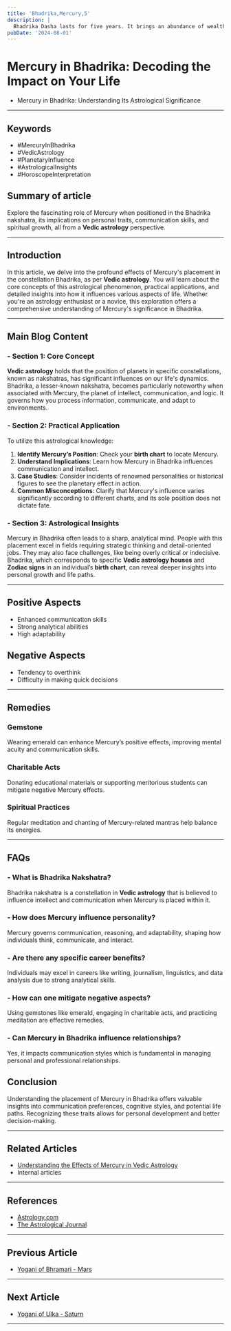 ```yaml
---
title: 'Bhadrika,Mercury,5'
description: |
  Bhadrika Dasha lasts for five years. It brings an abundance of wealth and property, and employees may earn promotions.
pubDate: '2024-08-01'
---
```


# Mercury in Bhadrika: Decoding the Impact on Your Life
- Mercury in Bhadrika: Understanding Its Astrological Significance

---

## Keywords
- #MercuryInBhadrika
- #VedicAstrology
- #PlanetaryInfluence
- #AstrologicalInsights
- #HoroscopeInterpretation

## Summary of article
Explore the fascinating role of Mercury when positioned in the Bhadrika nakshatra, its implications on personal traits, communication skills, and spiritual growth, all from a **Vedic astrology** perspective.

---

## Introduction
In this article, we delve into the profound effects of Mercury's placement in the constellation Bhadrika, as per **Vedic astrology**. You will learn about the core concepts of this astrological phenomenon, practical applications, and detailed insights into how it influences various aspects of life. Whether you're an astrology enthusiast or a novice, this exploration offers a comprehensive understanding of Mercury's significance in Bhadrika.

---

## Main Blog Content

### - Section 1: Core Concept
**Vedic astrology** holds that the position of planets in specific constellations, known as nakshatras, has significant influences on our life's dynamics. Bhadrika, a lesser-known nakshatra, becomes particularly noteworthy when associated with Mercury, the planet of intellect, communication, and logic. It governs how you process information, communicate, and adapt to environments.

### - Section 2: Practical Application
To utilize this astrological knowledge:
1. **Identify Mercury’s Position**: Check your **birth chart** to locate Mercury.
2. **Understand Implications**: Learn how Mercury in Bhadrika influences communication and intellect.
3. **Case Studies**: Consider incidents of renowned personalities or historical figures to see the planetary effect in action.
4. **Common Misconceptions**: Clarify that Mercury's influence varies significantly according to different charts, and its sole position does not dictate fate.

### - Section 3: Astrological Insights
Mercury in Bhadrika often leads to a sharp, analytical mind. People with this placement excel in fields requiring strategic thinking and detail-oriented jobs. They may also face challenges, like being overly critical or indecisive. Bhadrika, which corresponds to specific **Vedic astrology houses** and **Zodiac signs** in an individual’s **birth chart**, can reveal deeper insights into personal growth and life paths.

---

## Positive Aspects
- Enhanced communication skills
- Strong analytical abilities
- High adaptability

## Negative Aspects
- Tendency to overthink
- Difficulty in making quick decisions

---

## Remedies

### Gemstone
Wearing emerald can enhance Mercury’s positive effects, improving mental acuity and communication skills.

### Charitable Acts
Donating educational materials or supporting meritorious students can mitigate negative Mercury effects.

### Spiritual Practices
Regular meditation and chanting of Mercury-related mantras help balance its energies.

---

## FAQs
### - What is Bhadrika Nakshatra?
Bhadrika nakshatra is a constellation in **Vedic astrology** that is believed to influence intellect and communication when Mercury is placed within it.

### - How does Mercury influence personality?
Mercury governs communication, reasoning, and adaptability, shaping how individuals think, communicate, and interact.

### - Are there any specific career benefits?
Individuals may excel in careers like writing, journalism, linguistics, and data analysis due to strong analytical skills.

### - How can one mitigate negative aspects?
Using gemstones like emerald, engaging in charitable acts, and practicing meditation are effective remedies.

### - Can Mercury in Bhadrika influence relationships?
Yes, it impacts communication styles which is fundamental in managing personal and professional relationships.

## Conclusion
Understanding the placement of Mercury in Bhadrika offers valuable insights into communication preferences, cognitive styles, and potential life paths. Recognizing these traits allows for personal development and better decision-making.

---

## Related Articles
- [Understanding the Effects of Mercury in Vedic Astrology](link)
- Internal articles

---

## References
- [Astrology.com](https://www.astrology.com/)
- [The Astrological Journal](https://www.astrological-journal.com/)
---

## Previous Article
- [Yogani of Bhramari - Mars](/blogs-md/0402_Yogini_Dasha/0504_Bhramari_Mars_4.mdx)

---

## Next Article
- [Yogani of Ulka - Saturn](/blogs-md/0402_Yogini_Dasha/0506_Ulka_Saturn_6.mdx)

---
